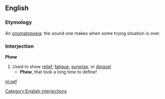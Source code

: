 ==English==
===Etymology===
An [[onomatopoeia]]: the sound one makes when some trying situation is over.

===Interjection===
'''Phew'''
#Used to show [[relief]], [[fatigue]], [[surprise]], or [[disgust]]
#* '''Phew''', that took a long time to define!

[[Category:English interjections]]

[[nl:oef]]